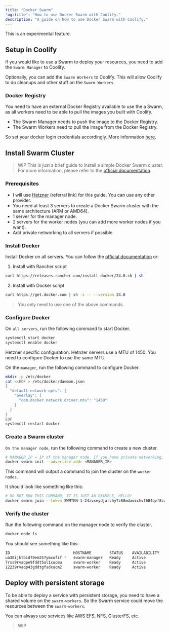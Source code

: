 ```yaml
---
title: "Docker Swarm"
'og:title': "How to use Docker Swarm with Coolify."
description: "A guide on how to use Docker Swarm with Coolify."
---
```


<Warning>
This is an experimental feature.
</Warning>


## Setup in Coolify
If you would like to use a Swarm to deploy your resources, you need to add the `Swarm Manager` to Coolify. 

Optionally, you can add the `Swarm Workers` to Coolify. This will allow Coolify to do cleanups and other stuff on the `Swarm Workers`.

### Docker Registry
You need to have an external Docker Registry available to use the a Swarm, as all workers need to be able to pull the images you built with Coolify.

- The Swarm Manager needs to push the image to the Docker Registry.
- The Swarm Workers need to pull the image from the Docker Registry.

So set your docker login credentials accordingly. More information [here](./registry).

## Install Swarm Cluster
> WIP
This is just a brief guide to install a simple Docker Swarm cluster. For more information, please refer to the [official documentation](https://docs.docker.com/engine/swarm/).

### Prerequisites
- I will use [Hetzner](https://coolify.io/hetzner) (referral link) for this guide. You can use any other provider.
- You need at least 3 servers to create a Docker Swarm cluster with the same architecture (ARM or AMD64).
- 1 server for the manager node.
- 2 servers for the worker nodes (you can add more worker nodes if you want).
- Add private networking to all servers if possible.

### Install Docker
Install Docker on all servers. You can follow the [official documentation](https://docs.docker.com/engine/install/) or:

1. Install with Rancher script
```bash
curl https://releases.rancher.com/install-docker/24.0.sh | sh
```

2. Install with Docker script
```bash
curl https://get.docker.com | sh -s -- --version 24.0
```

> You only need to use one of the above commands.

### Configure Docker
On `all servers`, run the following command to start Docker.

```bash
systemctl start docker
systemctl enable docker
```

<Warning>
Hetzner specific configuration. Hetnzer servers use a MTU of 1450. You need to configure Docker to use the same MTU.

On the `manager`, run the following command to configure Docker.

```bash 
mkdir -p /etc/docker
cat <<EOF > /etc/docker/daemon.json
{
  "default-network-opts": {
    "overlay": {
      "com.docker.network.driver.mtu": "1450"
    }
  }
}
EOF
systemctl restart docker
```
</Warning>

### Create a Swarm cluster
`On the manager node`, run the following command to create a new cluster.

```bash
# MANAGER_IP = IP of the manager node. If you have private networking, use the private IP, like 10.0.0.x.
docker swarm init --advertise-addr <MANAGER_IP>

```
This command will output a command to join the cluster on the `worker nodes`.

It should look like something like this:

```bash
# DO NOT RUN THIS COMMAND, IT IS JUST AN EXAMPLE, HELLO!
docker swarm join --token SWMTKN-1-24zvxeydjarchy7z68mdawichvf684qvf8zalx3rmwfgi6pzm3-4ftqn9n8v98kx3phfqjimtkzx 10.0.0.2:2377
```

### Verify the cluster
Run the following command on the manager node to verify the cluster.

```bash
docker node ls
```

You should see something like this:

```bash
ID                            HOSTNAME        STATUS    AVAILABILITY   MANAGER STATUS   ENGINE VERSION
ua38ijktbid70em257ymxufif *   swarm-manager   Ready     Active         Leader           24.0.2
7rss9rvaqpe9fddt5ol1xucmu     swarm-worker    Ready     Active                          24.0.2
12239rvaqp43gddtgfsdxucm2     swarm-worker    Ready     Active                          24.0.2

```


## Deploy with persistent storage
To be able to deploy a service with persistent storage, you need to have a shared volume on the `swarm-workers`. So the Swarm service could move the resources between the `swarm-workers`.

You can always use services like AWS EFS, NFS, GlusterFS, etc. 

> WIP